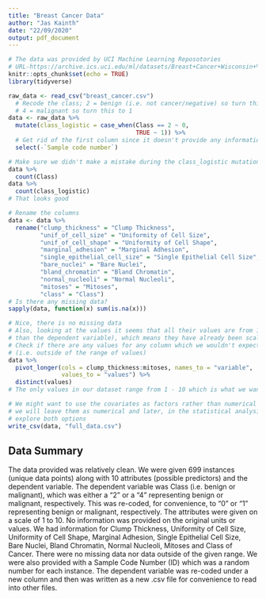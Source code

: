 ```yaml
---
title: "Breast Cancer Data"
author: "Jas Kainth"
date: "22/09/2020"
output: pdf_document
---
```


```r
# The data was provided by UCI Machine Learning Reposotories
# URL-https://archive.ics.uci.edu/ml/datasets/Breast+Cancer+Wisconsin+%28Original%29
knitr::opts_chunk$set(echo = TRUE)
library(tidyverse)
```


```r
raw_data <- read_csv("breast_cancer.csv") 
  # Recode the class; 2 = benign (i.e. not cancer/negative) so turn this to 0
  # 4 = malignant so turn this to 1
data <- raw_data %>%
  mutate(class_logistic = case_when(Class == 2 ~ 0,
                                    TRUE ~ 1)) %>% 
  # Get rid of the first column since it doesn't provide any information
  select(-`Sample code number`)

# Make sure we didn't make a mistake during the class_logistic mutation
data %>% 
  count(Class)
data %>% 
  count(class_logistic)
# That looks good

# Rename the columns
data <- data %>% 
  rename("clump_thickness" = "Clump Thickness",
         "unif_of_cell_size" = "Uniformity of Cell Size",
         "unif_of_cell_shape" = "Uniformity of Cell Shape", 
         "marginal_adhesion" = "Marginal Adhesion",
         "single_epithelial_cell_size" = "Single Epithelial Cell Size",
         "bare_nuclei" = "Bare Nuclei",
         "bland_chromatin" = "Bland Chromatin",
         "normal_nucleoli" = "Normal Nucleoli",
         "mitoses" = "Mitoses", 
         "class" = "Class")
# Is there any missing data?
sapply(data, function(x) sum(is.na(x)))

# Nice, there is no missing data 
# Also, looking at the values it seems that all their values are from 1 - 10 (other
# than the dependent variable), which means they have already been scaled
# Check if there are any values for any column which we wouldn't expect 
# (i.e. outside of the range of values)
data %>%
  pivot_longer(cols = clump_thickness:mitoses, names_to = "variable",
               values_to = "values") %>% 
  distinct(values) 
# The only values in our dataset range from 1 - 10 which is what we want

# We might want to use the covariates as factors rather than numerical but for now
# we will leave them as numerical and later, in the statistical analysis part we can
# explore both options
write_csv(data, "full_data.csv")
```
## Data Summary  

The data provided was relatively clean. We were given 699 instances (unique data points) along with 10 attributes (possible predictors) and the dependent variable. The dependent variable was Class (i.e. benign or malignant), which was either a "2" or a "4" representing benign or malignant, respectively. This was re-coded, for convenience, to "0" or "1" representing benign or malignant, respectively. The attributes were given on a scale of 1 to 10. No information was provided on the original units or values. We had information for Clump Thickness, Uniformity of Cell Size, Uniformity of Cell Shape, Marginal Adhesion, Single Epithelial Cell Size, Bare Nuclei, Bland Chromatin, Normal Nucleoli, Mitoses and Class of Cancer. There were no missing data nor data outside of the given range. We were also provided with a Sample Code Number (ID) which was a random number for each instance. The dependent variable was re-coded under a new column and then was written as a new .csv file for convenience to read into other files.
